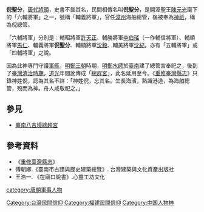 {{Min-nan
| title     = 輔義將軍
| img       = 臺南八吉境總趕宮倪府總管(輔義將軍).jpg
| caption   = 
| choan-han = 輔義將軍
| han-lo    = <!-- 閩南語漢羅書寫 -->
| choan-lo  = Hú-gī-chiong-kun
}}

{{Min-nan
| title     = 倪聖分
| img       = 
| caption   = <!-- 圖片檔案之解釋 -->
| choan-han = 倪聖分
| han-lo    = <!-- 閩南語漢羅書寫 -->
| choan-lo  = Gê Sèng-hun
}}
'''倪聖分'''，[[唐代|唐代]][[將領|將領]]，史書不載其名，民間相傳名叫'''倪聖分'''，是開漳聖王[[陳元光|陳元光]]麾下的「六輔將軍」之一，號稱「輔義將軍」，官任[[漳州|漳州]]海舶總管，後被奉為[[神祇|神祇]]，稱為倪總管。

「六輔將軍」分別是：輔昭將軍[[許天正|許天正]]、輔勝將軍[[李伯瑤|李伯瑤]]（一作輔信將軍）、輔順將軍[[馬仁|馬仁]]、輔義將軍'''倪聖分'''、輔顯將軍[[沈毅|沈毅]]、輔美將軍[[沈紀|沈紀]]。亦有「五輔將軍」或「四輔將軍」之說。

因為此神專門守護[[軍艦|軍艦]]，[[明鄭王朝|明鄭王朝]]時期，[[明鄭|明鄭]][[水師|水師]]於[[臺南|臺南]]建了總管宮奉祀之，後到了[[臺灣清治時期|臺灣清治時期]]，[[道光|道光]]年間訛傳成「[[總趕宮|總趕宮]]」，此名延用至今。《[[重修臺灣縣志|重修臺灣縣志]]》只錄神姓倪，認為其名不詳：「神姓倪，忘其名。生長海濱，熟識港道，為海舶總管，歿而為神。舟人咸敬祀之。」

==參見==
*[[總趕宮|臺南八吉境總趕宮]]

==參考資料==
*《[[重修臺灣縣志|重修臺灣縣志]]》
*傅朝卿.《臺南市古蹟與歷史建築總覽》. 台灣建築與文化資產出版社 
*王浩一. 《在廟口說書》.心靈工坊文化

[[category:唐朝軍事人物|category:唐朝軍事人物]]
[[Category:台灣民間信仰|Category:台灣民間信仰]]
[[Category:福建民間信仰|Category:福建民間信仰]]
[[Category:中国人物神|Category:中国人物神]]